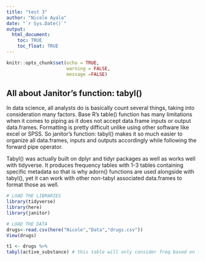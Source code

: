 ```yaml
---
title: "test 3"
author: "Nicole Ayala"
date: "`r Sys.Date()`"
output: 
  html_document:
    toc: TRUE
    toc_float: TRUE
---
```


```r
knitr::opts_chunk$set(echo = TRUE,
                      warning = FALSE,
                      message =FALSE)
```

##  All about Janitor's function: tabyl()

In data science, all analysts do is basically count several things, taking into consideration many factors. Base R's table() function has many limitations when it comes to piping as it does not accept data.frame inputs or output data.frames. Formatting is pretty difficult unlike using other software like excel or SPSS. So janitor's function: tabyl() makes it so much easier to organize all data.frames, inputs and outputs accordingly while following the forward pipe operator. 

Tabyl() was actually built on dplyr and tidyr packages as well as works well with tidyverse. It produces frequency tables with 1-3 tables containing specific metadata so that is why adorn() functions are used alongside with tabyl(), yet it can work with other non-tabyl associated data.frames to format those as well.

```r
# LOAD THE LIBRARIES
library(tidyverse)
library(here)
library(janitor)

# LOAD THE DATA
drugs<-read.csv(here("Nicole","Data","drugs.csv"))
View(drugs)

t1 <- drugs %>%
tabyl(active_substance) # this table will only consider freq based on the variable active substance
```

##
